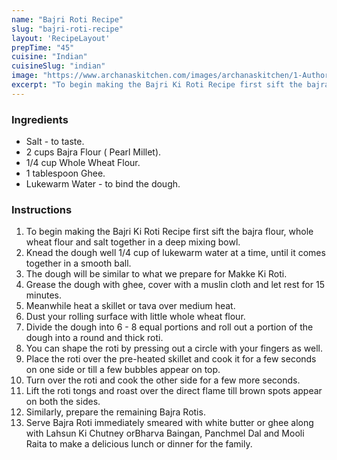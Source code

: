 ---
name: "Bajri Roti Recipe"
slug: "bajri-roti-recipe"
layout: 'RecipeLayout'
prepTime: "45"
cuisine: "Indian"
cuisineSlug: "indian"
image: "https://www.archanaskitchen.com/images/archanaskitchen/1-Author/Hina_Gujral/Bajri_Ki_Roti_Recipe.jpg"
excerpt: "To begin making the Bajri Ki Roti Recipe first sift the bajra flour, whole wheat flour and salt together in a deep mixing bowl"
---

### Ingredients

- Salt - to taste.
- 2 cups Bajra Flour ( Pearl Millet).
- 1/4 cup Whole Wheat Flour.
- 1 tablespoon Ghee.
- Lukewarm Water - to bind the dough.

### Instructions

1. To begin making the Bajri Ki Roti Recipe first sift the bajra flour, whole wheat flour and salt together in a deep mixing bowl.
1. Knead the dough well 1/4 cup of lukewarm water at a time, until it comes together in a smooth ball.
1. The dough will be similar to what we prepare for Makke Ki Roti.
1. Grease the dough with ghee, cover with a muslin cloth and let rest for 15 minutes.
1. Meanwhile heat a skillet or tava over medium heat.
1. Dust your rolling surface with little whole wheat flour.
1. Divide the dough into 6 - 8 equal portions and roll out a portion of the dough into a round and thick roti.
1. You can shape the roti by pressing out a circle with your fingers as well.
1. Place the roti over the pre-heated skillet and cook it for a few seconds on one side or till a few bubbles appear on top.
1. Turn over the roti and cook the other side for a few more seconds.
1. Lift the roti tongs and roast over the direct flame till brown spots appear on both the sides.
1. Similarly, prepare the remaining Bajra Rotis.
1. Serve Bajra Roti immediately smeared with white butter or ghee along with Lahsun Ki Chutney orBharva Baingan, Panchmel Dal and Mooli Raita to make a delicious lunch or dinner for the family.
